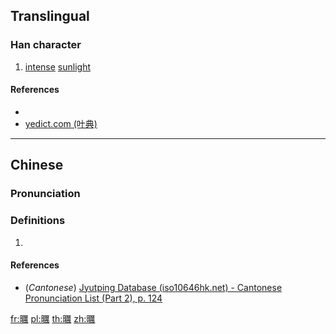 ==Translingual==

===Han character===
{{Han char|rn=72|rad=日|as=15|sn=19|four=61027|canj=AMTB|ids=⿰日厲}}

# [[intense]] [[sunlight]]

====References====
* {{Han ref|kx=0501.200|dkj=14241|dj=0871.290|hdz=21540.110|uh=66DE|ud=26334|bh=F24B|bd=62027}}
* [http://yedict.com/htm/66/66DE.htm yedict.com (叶典)]

----

==Chinese==
{{zh-forms}}

===Pronunciation===
{{zh-pron
|m=lì
|c=lai6
|mc=
|oc=
|ma=
|cat=n
}}

===Definitions===
# {{rfdef|lang=zh}}

====References====
* (''Cantonese'') [http://www.iso10646hk.net/jp/document/download.jsp Jyutping Database (iso10646hk.net) - Cantonese Pronunciation List (Part 2), p. 124]

[[fr:曞]]
[[pl:曞]]
[[th:曞]]
[[zh:曞]]